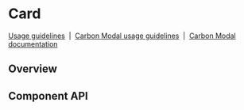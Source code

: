 <!-- `position:fixed` cause rendering issues, so do not render the modal -->


# Card

[Usage guidelines](https://www.carbondesignsystem.com/community/patterns/generate-an-api-key/)
&nbsp;|&nbsp;
[Carbon Modal usage guidelines](https://www.carbondesignsystem.com/components/modal/usage)
&nbsp;|&nbsp;
[Carbon Modal documentation](https://react.carbondesignsystem.com/?path=/docs/modal--default)

## Overview

<Preview>
  <Story id={getStorybookSlug(pkg, Card.displayName, 'default')} />
</Preview>

## Component API

<Props />
